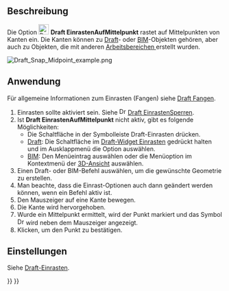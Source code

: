 <languages/>

{{Docnav/de
|[[Draft_Snap_Endpoint/de|EinrastenAufEndpunkt]]
|[[Draft_Snap_Center/de|EinrastenAufZentrum]]
|[[Draft_Workbench/de|Draft]]
|IconL=Draft_Snap_Endpoint.svg
|IconR=Draft_Snap_Center.svg
|IconC=Workbench_Draft.svg
}}

{{GuiCommand/de
|Name=Draft Snap Midpoint
|Name/de=Draft EinrastenAufMittelpunkt
|MenuLocation=Einrasten → Einrasten auf Mittelpunkt
|Workbenches=[[Draft_Workbench/de|Draft]], [[BIM_Workbench/de|BIM]]
|SeeAlso=[[Draft_Snap/de|Draft Einrasten]], [[Draft_Snap_Lock/de|Draft EinrastenSperren]]
}}

<span id="Description"></span>
== Beschreibung ==

Die Option [[Image:Draft_Snap_Midpoint.svg|24px]] '''Draft EinrastenAufMittelpunkt''' rastet auf Mittelpunkten von Kanten ein. Die Kanten können zu [[Draft_Workbench/de|Draft]]- oder [[BIM_Workbench/de|BIM]]-Objekten gehören, aber auch zu Objekten, die mit anderen [[Workbenches/de|Arbeitsbereichen ]] erstellt wurden.

[[Image:Draft_Snap_Midpoint_example.png]]
{{Caption|Einrasten des zweiten Punkts einer Linie auf dem Mittelpunkt einer Kante}}

<span id="Usage"></span>
== Anwendung ==

Für allgemeine Informationen zum Einrasten (Fangen) siehe [[Draft_Snap/de|Draft Fangen]].

# Einrasten sollte aktiviert sein. Siehe [[Image:Draft_Snap_Lock.svg|16px]] [[Draft_Snap_Lock/de|Draft EinrastenSperren]].
# Ist '''Draft EinrastenAufMittelpunkt''' nicht aktiv, gibt es folgende Möglichkeiten:
#* Die Schaltfläche  {{Button|[[Image:Draft_Snap_Midpoint.svg|16px]] [[Draft_Snap_Midpoint/de|Einrasten auf Mittelpunkt]]}} in der Symbolleiste Draft-Einrasten drücken.
#* [[Draft_Workbench/de|Draft]]: Die Schaltfläche {{Button|[[Image:Draft_Snap_Lock.svg|x16px]][[Image:Toolbar_flyout_arrow.svg|x16px]]}} im [[Draft_snap_widget/de|Draft-Widget Einrasten]] gedrückt halten und im Ausklappmenü die Option {{MenuCommand|[[Image:Draft_Snap_Midpoint.svg|16px]] Einrasten auf Mittelpunkt}} auswählen.
#* [[BIM_Workbench/de|BIM]]: Den Menüeintrag {{MenuCommand|Einrasten → [[Image:Draft_Snap_Midpoint.svg|16px]] Einrasten auf Mittelpunkt}} auswählen oder die Menüoption im Kontextmenü der [[3D_view/de|3D-Ansicht]] auswählen.
# Einen Draft- oder BIM-Befehl auswählen, um die gewünschte Geometrie zu erstellen.
# Man beachte, dass die Einrast-Optionen auch dann geändert werden können, wenn ein Befehl aktiv ist.
# Den Mauszeiger auf eine Kante bewegen.
# Die Kante wird hervorgehoben.
# Wurde ein Mittelpunkt ermittelt, wird der Punkt markiert und das Symbol [[Image:Draft_Snap_Midpoint.svg|16px]] wird neben dem Mauszeiger angezeigt.
# Klicken, um den Punkt zu bestätigen.

<span id="Preferences"></span>
==Einstellungen==

Siehe [[Draft_Snap/de#Einstellungen|Draft-Einrasten]].


{{Docnav/de
|[[Draft_Snap_Endpoint/de|EinrastenAufEndpunkt]]
|[[Draft_Snap_Center/de|EinrastenAufZentrum]]
|[[Draft_Workbench/de|Draft]]
|IconL=Draft_Snap_Endpoint.svg
|IconR=Draft_Snap_Center.svg
|IconC=Workbench_Draft.svg
}}

{{Draft Tools navi{{#translation:}}}}
{{Userdocnavi{{#translation:}}}}